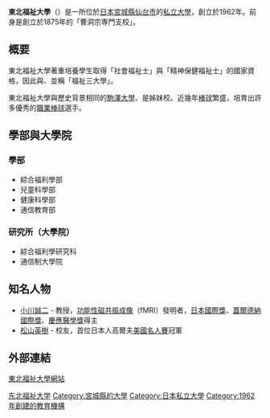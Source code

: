 {{Unreferenced|time=2015-09-22T02:51:27+00:00}}
{{大学(日本)
| 大学名=東北福祉大學
| ふりがな=とうほくふくしだいがく
| 英称=Tohoku Fukushi University
| 画像=%E6%9D%B1%E5%8C%97%E7%A6%8F%E7%A5%89%E5%A4%A7%E5%AD%A6%E7%AE%A1%E7%90%86%E6%A3%9F%E5%86%99%E7%9C%9F%EF%BC%88%E6%A1%9C%EF%BC%89.jpeg
| 画像説明=國見校區行政樓前
| 大学設置年=1962年
| 創立年=1875年
| 学校種別=私立
| 設置者=學校法人東北福祉大學
| 国=日本
| 本部所在地=[[宮城縣|宮城縣]]仙台市青葉區國見一丁目8番1号
| キャンパス=
| 学部=
| 研究科=
| 大学の略称=TFU
| ウェブサイト=http://www.tfu.ac.jp/
}}

'''東北福祉大學'''（{{jpn|j=東北福祉大学|hg=とうほくふくしだいがく|rm=Tohoku fukushi daigaku|f=t}}）是一所位於[[日本|日本]][[宮城縣|宮城縣]][[仙台市|仙台市]]的[[私立大學|私立大學]]，創立於1962年。前身是創立於1875年的「曹洞宗専門支校」。

== 概要 ==
東北福祉大學著重培養學生取得「社會福祉士」與「精神保健福祉士」的國家資格，因此與{{link-ja|日本社會事業大學|日本社会事業大学}}、{{link-ja|日本福祉大學|日本福祉大学}}並稱「福祉三大學」。

東北福祉大學與歷史背景相同的[[駒澤大學|駒澤大學]]、{{link-ja|愛知學院大學|愛知学院大学}}是姊妹校。近幾年[[棒球|棒球]]繁盛，培育出許多優秀的[[職業棒球|職業棒球]]選手。

==學部與大學院==
===學部===
*綜合福利學部
*兒童科學部
*健康科學部
*通信教育部

===研究所（大學院）===
*綜合福利學研究科
*通信制大學院

== 知名人物 ==
*[[小川誠二|小川誠二]] - 教授，[[功能性磁共振成像|功能性磁共振成像]]（fMRI）發明者，[[日本國際獎|日本國際獎]]、[[蓋爾德納國際獎|蓋爾德納國際獎]]、[[慶應醫學獎|慶應醫學獎]]得主
*[[松山英樹|松山英樹]] - 校友，首位日本人高爾夫[[美國名人賽|美國名人賽]]冠軍

==外部連結==
[http://www.tfu.ac.jp/ 東北福祉大學網站] {{Wayback|url=http://www.tfu.ac.jp/ |date=20070929091239 }}

{{Authority control}}
[[Category:东北福祉大学|]]
[[Category:宮城縣的大學|Category:宮城縣的大學]]
[[Category:日本私立大學|Category:日本私立大學]]
[[Category:1962年創建的教育機構|Category:1962年創建的教育機構]]